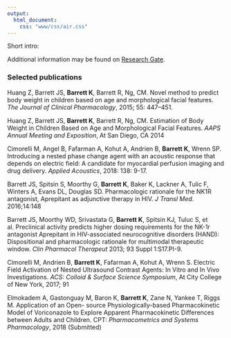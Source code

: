 ```yaml
---
output:
  html_document:
    css: "www/css/air.css"
---
```


Short intro:

Additional information may be found on [Research Gate](https://www.researchgate.net/profile/Jeffrey_Barrett).


### Selected publications

Huang Z, Barrett JS, **Barrett K**, Barrett R, Ng, CM. Novel method to predict body weight in children based on age and morphological facial features. *The Journal of Clinical Pharmacology*, 2015; 55: 447–451.

Huang Z, Barrett JS, **Barrett K**, Barrett R, Ng, CM. Estimation of Body Weight in Children Based on Age and Morphological Facial Features. *AAPS Annual Meeting and Exposition*, At San Diego, CA 2014

Cimorelli M, Angel B, Fafarman A, Kohut A, Andrien B, **Barrett K**, Wrenn SP. Introducing a nested phase change agent with an acoustic response that depends on electric field: A candidate for myocardial perfusion imaging and drug delivery. *Applied Acoustics*, 2018: 138: 9-17.

Barrett JS, Spitsin S, Moorthy G, **Barrett K**, Baker K, Lackner A, Tulic F, Winters A, Evans DL, Douglas SD. Pharmacologic rationale for the NK1R antagonist, Aprepitant as adjunctive therapy in HIV. *J Transl Med*. 2016;14:148

Barrett JS, Moorthy WD, Srivastata G, **Barrett K**, Spitsin KJ, Tuluc S, et al. Preclinical activity predicts higher dosing requirements for the NK-1r antagonist Aprepitant in HIV-associated neurocognitive disorders (HAND): Dispositional and pharmacologic rationale for multimodal therapeutic window. *Clin Pharmacol Therapeut* 2013; 93 Suppl 1:S17.PI-9.

Cimorelli M, Andrien B, **Barrett K**, Fafarman A, Kohut A, Wrenn S. Electric Field Activation of Nested Ultrasound Contrast Agents: In Vitro and In Vivo Investigations. *ACS: Colloid & Surface Science Symposium*, At City College of New York, 2017; 91

Elmokadem A, Gastonguay M, Baron K, **Barrett K**, Zane N, Yankee T, Riggs M. Application of an Open- source Physiologically-based Pharmacokinetic Model of Voriconazole to Explore Apparent Pharmacokinetic Differences between Adults and Children. CPT: *Pharmacometrics and Systems Pharmacology*, 2018 (Submitted)

